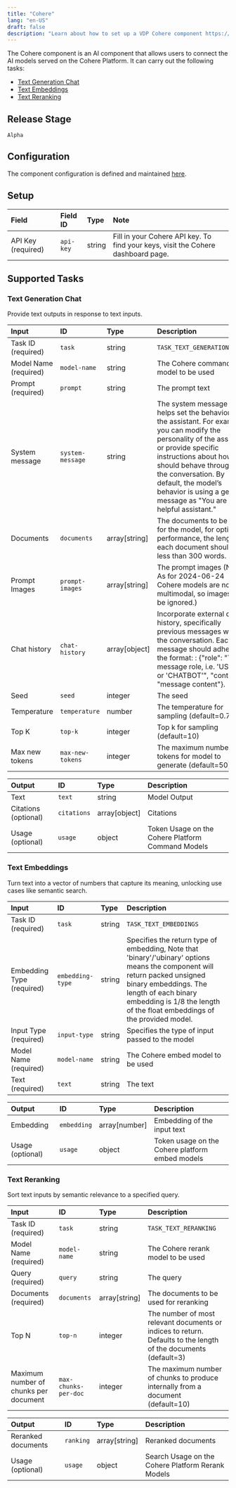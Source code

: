 ```yaml
---
title: "Cohere"
lang: "en-US"
draft: false
description: "Learn about how to set up a VDP Cohere component https://github.com/instill-ai/instill-core"
---
```


The Cohere component is an AI component that allows users to connect the AI models served on the Cohere Platform.
It can carry out the following tasks:

- [Text Generation Chat](#text-generation-chat)
- [Text Embeddings](#text-embeddings)
- [Text Reranking](#text-reranking)



## Release Stage

`Alpha`



## Configuration

The component configuration is defined and maintained [here](https://github.com/instill-ai/component/blob/main/ai/cohere/v0/config/definition.json).




## Setup


| Field | Field ID | Type | Note |
| :--- | :--- | :--- | :--- |
| API Key (required) | `api-key` | string | Fill in your Cohere API key. To find your keys, visit the Cohere dashboard page. |




## Supported Tasks

### Text Generation Chat

Provide text outputs in response to text inputs.


| Input | ID | Type | Description |
| :--- | :--- | :--- | :--- |
| Task ID (required) | `task` | string | `TASK_TEXT_GENERATION_CHAT` |
| Model Name (required) | `model-name` | string | The Cohere command model to be used |
| Prompt (required) | `prompt` | string | The prompt text |
| System message | `system-message` | string | The system message helps set the behavior of the assistant. For example, you can modify the personality of the assistant or provide specific instructions about how it should behave throughout the conversation. By default, the model’s behavior is using a generic message as "You are a helpful assistant." |
| Documents | `documents` | array[string] | The documents to be used for the model, for optimal performance, the length of each document should be less than 300 words. |
| Prompt Images | `prompt-images` | array[string] | The prompt images (Note: As for 2024-06-24 Cohere models are not multimodal, so images will be ignored.) |
| Chat history | `chat-history` | array[object] | Incorporate external chat history, specifically previous messages within the conversation. Each message should adhere to the format: : \{"role": "The message role, i.e. 'USER' or 'CHATBOT'", "content": "message content"\}. |
| Seed | `seed` | integer | The seed |
| Temperature | `temperature` | number | The temperature for sampling (default=0.7) |
| Top K | `top-k` | integer | Top k for sampling (default=10) |
| Max new tokens | `max-new-tokens` | integer | The maximum number of tokens for model to generate (default=50) |



| Output | ID | Type | Description |
| :--- | :--- | :--- | :--- |
| Text | `text` | string | Model Output |
| Citations (optional) | `citations` | array[object] | Citations |
| Usage (optional) | `usage` | object | Token Usage on the Cohere Platform Command Models |






### Text Embeddings

Turn text into a vector of numbers that capture its meaning, unlocking use cases like semantic search.


| Input | ID | Type | Description |
| :--- | :--- | :--- | :--- |
| Task ID (required) | `task` | string | `TASK_TEXT_EMBEDDINGS` |
| Embedding Type (required) | `embedding-type` | string | Specifies the return type of embedding, Note that 'binary'/'ubinary' options means the component will return packed unsigned binary embeddings. The length of each binary embedding is 1/8 the length of the float embeddings of the provided model. |
| Input Type (required) | `input-type` | string | Specifies the type of input passed to the model |
| Model Name (required) | `model-name` | string | The Cohere embed model to be used |
| Text (required) | `text` | string | The text |



| Output | ID | Type | Description |
| :--- | :--- | :--- | :--- |
| Embedding | `embedding` | array[number] | Embedding of the input text |
| Usage (optional) | `usage` | object | Token usage on the Cohere platform embed models |






### Text Reranking

Sort text inputs by semantic relevance to a specified query.


| Input | ID | Type | Description |
| :--- | :--- | :--- | :--- |
| Task ID (required) | `task` | string | `TASK_TEXT_RERANKING` |
| Model Name (required) | `model-name` | string | The Cohere rerank model to be used |
| Query (required) | `query` | string | The query |
| Documents (required) | `documents` | array[string] | The documents to be used for reranking |
| Top N | `top-n` | integer | The number of most relevant documents or indices to return. Defaults to the length of the documents (default=3) |
| Maximum number of chunks per document | `max-chunks-per-doc` | integer | The maximum number of chunks to produce internally from a document (default=10) |



| Output | ID | Type | Description |
| :--- | :--- | :--- | :--- |
| Reranked documents | `ranking` | array[string] | Reranked documents |
| Usage (optional) | `usage` | object | Search Usage on the Cohere Platform Rerank Models |







